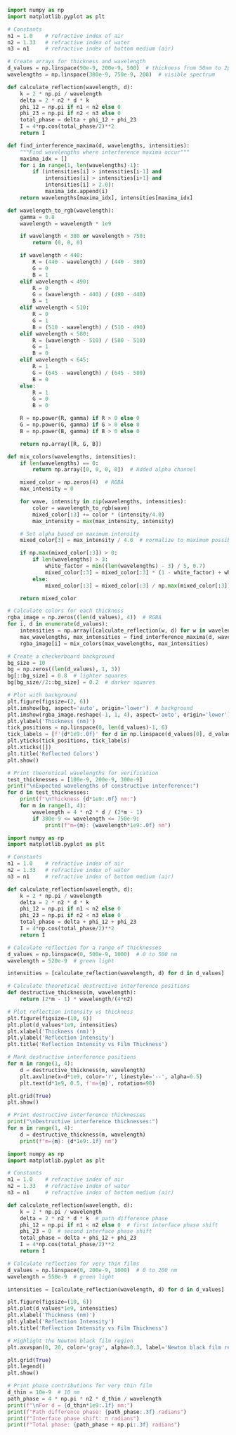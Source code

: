 ```python
import numpy as np
import matplotlib.pyplot as plt

# Constants
n1 = 1.0    # refractive index of air
n2 = 1.33   # refractive index of water
n3 = n1     # refractive index of bottom medium (air)

# Create arrays for thickness and wavelength
d_values = np.linspace(90e-9, 200e-9, 500)  # thickness from 50nm to 2µm
wavelengths = np.linspace(380e-9, 750e-9, 200)  # visible spectrum

def calculate_reflection(wavelength, d):
    k = 2 * np.pi / wavelength
    delta = 2 * n2 * d * k
    phi_12 = np.pi if n1 < n2 else 0
    phi_23 = np.pi if n2 < n3 else 0
    total_phase = delta + phi_12 + phi_23
    I = 4*np.cos(total_phase/2)**2
    return I

def find_interference_maxima(d, wavelengths, intensities):
    """Find wavelengths where interference maxima occur"""
    maxima_idx = []
    for i in range(1, len(wavelengths)-1):
        if (intensities[i] > intensities[i-1] and
            intensities[i] > intensities[i+1] and
            intensities[i] > 2.0):
            maxima_idx.append(i)
    return wavelengths[maxima_idx], intensities[maxima_idx]

def wavelength_to_rgb(wavelength):
    gamma = 0.8
    wavelength = wavelength * 1e9

    if wavelength < 380 or wavelength > 750:
        return (0, 0, 0)

    if wavelength < 440:
        R = (440 - wavelength) / (440 - 380)
        G = 0
        B = 1
    elif wavelength < 490:
        R = 0
        G = (wavelength - 440) / (490 - 440)
        B = 1
    elif wavelength < 510:
        R = 0
        G = 1
        B = (510 - wavelength) / (510 - 490)
    elif wavelength < 580:
        R = (wavelength - 510) / (580 - 510)
        G = 1
        B = 0
    elif wavelength < 645:
        R = 1
        G = (645 - wavelength) / (645 - 580)
        B = 0
    else:
        R = 1
        G = 0
        B = 0

    R = np.power(R, gamma) if R > 0 else 0
    G = np.power(G, gamma) if G > 0 else 0
    B = np.power(B, gamma) if B > 0 else 0

    return np.array([R, G, B])

def mix_colors(wavelengths, intensities):
    if len(wavelengths) == 0:
        return np.array([0, 0, 0, 0])  # Added alpha channel

    mixed_color = np.zeros(4)  # RGBA
    max_intensity = 0

    for wave, intensity in zip(wavelengths, intensities):
        color = wavelength_to_rgb(wave)
        mixed_color[:3] += color * (intensity/4.0)
        max_intensity = max(max_intensity, intensity)

    # Set alpha based on maximum intensity
    mixed_color[3] = max_intensity / 4.0  # normalize to maximum possible intensity

    if np.max(mixed_color[:3]) > 0:
        if len(wavelengths) > 3:
            white_factor = min((len(wavelengths) - 3) / 5, 0.7)
            mixed_color[:3] = mixed_color[:3] * (1 - white_factor) + white_factor
        else:
            mixed_color[:3] = mixed_color[:3] / np.max(mixed_color[:3])

    return mixed_color

# Calculate colors for each thickness
rgba_image = np.zeros((len(d_values), 4))  # RGBA
for i, d in enumerate(d_values):
    intensities = np.array([calculate_reflection(w, d) for w in wavelengths])
    max_wavelengths, max_intensities = find_interference_maxima(d, wavelengths, intensities)
    rgba_image[i] = mix_colors(max_wavelengths, max_intensities)

# Create a checkerboard background
bg_size = 10
bg = np.zeros((len(d_values), 1, 3))
bg[::bg_size] = 0.8  # lighter squares
bg[bg_size//2::bg_size] = 0.2  # darker squares

# Plot with background
plt.figure(figsize=(2, 6))
plt.imshow(bg, aspect='auto', origin='lower')  # background
plt.imshow(rgba_image.reshape(-1, 1, 4), aspect='auto', origin='lower')  # colored film
plt.ylabel('Thickness (nm)')
tick_positions = np.linspace(0, len(d_values)-1, 6)
tick_labels = [f'{d*1e9:.0f}' for d in np.linspace(d_values[0], d_values[-1], 6)]
plt.yticks(tick_positions, tick_labels)
plt.xticks([])
plt.title('Reflected Colors')
plt.show()

# Print theoretical wavelengths for verification
test_thicknesses = [100e-9, 200e-9, 300e-9]
print("\nExpected wavelengths of constructive interference:")
for d in test_thicknesses:
    print(f"\nThickness {d*1e9:.0f} nm:")
    for m in range(1, 4):
        wavelength = 4 * n2 * d / (2*m - 1)
        if 380e-9 <= wavelength <= 750e-9:
            print(f"m={m}: {wavelength*1e9:.0f} nm")
```


```python
import numpy as np
import matplotlib.pyplot as plt

# Constants
n1 = 1.0    # refractive index of air
n2 = 1.33   # refractive index of water
n3 = n1     # refractive index of bottom medium (air)

def calculate_reflection(wavelength, d):
    k = 2 * np.pi / wavelength
    delta = 2 * n2 * d * k
    phi_12 = np.pi if n1 < n2 else 0
    phi_23 = np.pi if n2 < n3 else 0
    total_phase = delta + phi_12 + phi_23
    I = 4*np.cos(total_phase/2)**2
    return I

# Calculate reflection for a range of thicknesses
d_values = np.linspace(0, 500e-9, 1000)  # 0 to 500 nm
wavelength = 520e-9  # green light

intensities = [calculate_reflection(wavelength, d) for d in d_values]

# Calculate theoretical destructive interference positions
def destructive_thickness(m, wavelength):
    return (2*m - 1) * wavelength/(4*n2)

# Plot reflection intensity vs thickness
plt.figure(figsize=(10, 6))
plt.plot(d_values*1e9, intensities)
plt.xlabel('Thickness (nm)')
plt.ylabel('Reflection Intensity')
plt.title('Reflection Intensity vs Film Thickness')

# Mark destructive interference positions
for m in range(1, 4):
    d = destructive_thickness(m, wavelength)
    plt.axvline(x=d*1e9, color='r', linestyle='--', alpha=0.5)
    plt.text(d*1e9, 0.5, f'm={m}', rotation=90)

plt.grid(True)
plt.show()

# Print destructive interference thicknesses
print("\nDestructive interference thicknesses:")
for m in range(1, 4):
    d = destructive_thickness(m, wavelength)
    print(f"m={m}: {d*1e9:.1f} nm")
```


```python
import numpy as np
import matplotlib.pyplot as plt

# Constants
n1 = 1.0    # refractive index of air
n2 = 1.33   # refractive index of water
n3 = n1     # refractive index of bottom medium (air)

def calculate_reflection(wavelength, d):
    k = 2 * np.pi / wavelength
    delta = 2 * n2 * d * k  # path difference phase
    phi_12 = np.pi if n1 < n2 else 0  # first interface phase shift
    phi_23 = 0  # second interface phase shift
    total_phase = delta + phi_12 + phi_23
    I = 4*np.cos(total_phase/2)**2
    return I

# Calculate reflection for very thin films
d_values = np.linspace(0, 200e-9, 1000)  # 0 to 200 nm
wavelength = 550e-9  # green light

intensities = [calculate_reflection(wavelength, d) for d in d_values]

plt.figure(figsize=(10, 6))
plt.plot(d_values*1e9, intensities)
plt.xlabel('Thickness (nm)')
plt.ylabel('Reflection Intensity')
plt.title('Reflection Intensity vs Film Thickness')

# Highlight the Newton black film region
plt.axvspan(0, 20, color='gray', alpha=0.3, label='Newton black film region')

plt.grid(True)
plt.legend()
plt.show()

# Print phase contributions for very thin film
d_thin = 10e-9  # 10 nm
path_phase = 4 * np.pi * n2 * d_thin / wavelength
print(f"\nFor d = {d_thin*1e9:.1f} nm:")
print(f"Path difference phase: {path_phase:.3f} radians")
print(f"Interface phase shift: π radians")
print(f"Total phase: {path_phase + np.pi:.3f} radians")
```

